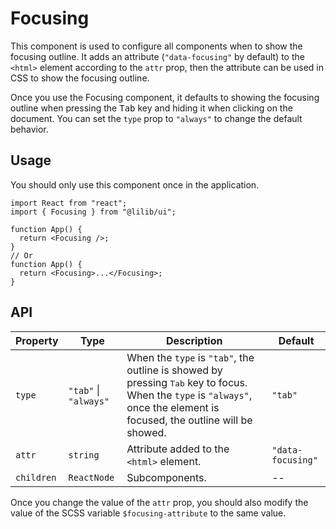 
<Meta title="Configs/Focusing" />

# Focusing

This component is used to configure all components when to show the focusing outline. It adds an attribute (`"data-focusing"` by default) to the `<html>` element according to the `attr` prop, then the attribute can be used in CSS to show the focusing outline.

Once you use the Focusing component, it defaults to showing the focusing outline when pressing the <kbd>Tab</kbd> key and hiding it when clicking on the document. You can set the `type` prop to `"always"` to change the default behavior.

## Usage

You should only use this component once in the application.

```tsx
import React from "react";
import { Focusing } from "@lilib/ui";

function App() {
  return <Focusing />;
}
// Or
function App() {
  return <Focusing>...</Focusing>;
}
```

## API

| Property   | Type                  | Description                                                                                                                                                                        | Default           |
| ---------- | --------------------- | ---------------------------------------------------------------------------------------------------------------------------------------------------------------------------------- | ----------------- |
| `type`     | `"tab"` \| `"always"` | When the `type` is `"tab"`, the outline is showed by pressing <kbd>Tab</kbd> key to focus. When the `type` is `"always"`, once the element is focused, the outline will be showed. | `"tab"`           |
| `attr`     | `string`              | Attribute added to the `<html>` element.                                                                                                                                           | `"data-focusing"` |
| `children` | `ReactNode`           | Subcomponents.                                                                                                                                                                     | --                |

Once you change the value of the `attr` prop, you should also modify the value of the SCSS variable `$focusing-attribute` to the same value.
